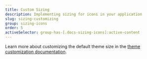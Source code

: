 ```yaml
---
title: Custom Sizing
description: Implementing sizing for icons in your application
slug: sizing-customizing
group: sizing-icons
order: 5
activeSelector: group-has-[.docs-sizing-icons]:active-content
---
```


Learn more about customizing the default theme size in the [theme customization documentation](/en/docs/getting-started#customization).
